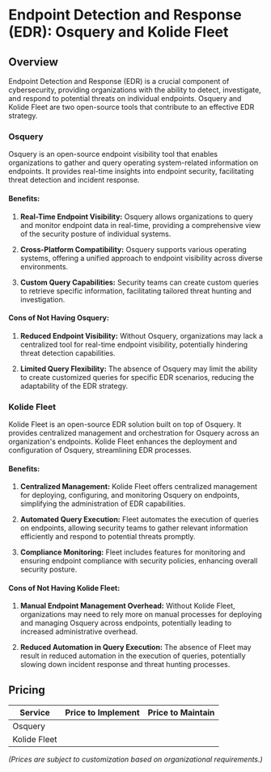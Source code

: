 # Endpoint Detection and Response (EDR): Osquery and Kolide Fleet

## Overview

Endpoint Detection and Response (EDR) is a crucial component of cybersecurity, providing organizations with the ability to detect, investigate, and respond to potential threats on individual endpoints. Osquery and Kolide Fleet are two open-source tools that contribute to an effective EDR strategy.

### Osquery

Osquery is an open-source endpoint visibility tool that enables organizations to gather and query operating system-related information on endpoints. It provides real-time insights into endpoint security, facilitating threat detection and incident response.

#### Benefits:

1. **Real-Time Endpoint Visibility:** Osquery allows organizations to query and monitor endpoint data in real-time, providing a comprehensive view of the security posture of individual systems.

2. **Cross-Platform Compatibility:** Osquery supports various operating systems, offering a unified approach to endpoint visibility across diverse environments.

3. **Custom Query Capabilities:** Security teams can create custom queries to retrieve specific information, facilitating tailored threat hunting and investigation.

#### Cons of Not Having Osquery:

1. **Reduced Endpoint Visibility:** Without Osquery, organizations may lack a centralized tool for real-time endpoint visibility, potentially hindering threat detection capabilities.

2. **Limited Query Flexibility:** The absence of Osquery may limit the ability to create customized queries for specific EDR scenarios, reducing the adaptability of the EDR strategy.

### Kolide Fleet

Kolide Fleet is an open-source EDR solution built on top of Osquery. It provides centralized management and orchestration for Osquery across an organization's endpoints. Kolide Fleet enhances the deployment and configuration of Osquery, streamlining EDR processes.

#### Benefits:

1. **Centralized Management:** Kolide Fleet offers centralized management for deploying, configuring, and monitoring Osquery on endpoints, simplifying the administration of EDR capabilities.

2. **Automated Query Execution:** Fleet automates the execution of queries on endpoints, allowing security teams to gather relevant information efficiently and respond to potential threats promptly.

3. **Compliance Monitoring:** Fleet includes features for monitoring and ensuring endpoint compliance with security policies, enhancing overall security posture.

#### Cons of Not Having Kolide Fleet:

1. **Manual Endpoint Management Overhead:** Without Kolide Fleet, organizations may need to rely more on manual processes for deploying and managing Osquery across endpoints, potentially leading to increased administrative overhead.

2. **Reduced Automation in Query Execution:** The absence of Fleet may result in reduced automation in the execution of queries, potentially slowing down incident response and threat hunting processes.

## Pricing

| Service           | Price to Implement | Price to Maintain |
|-------------------|--------------------|-------------------|
| Osquery           |                    |                   |
| Kolide Fleet      |                    |                   |

*(Prices are subject to customization based on organizational requirements.)*
